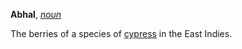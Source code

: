 '''Abhal''', ''[[noun (part of speech)|noun]]''

The berries of a species of [[cypress]] in the East Indies.
